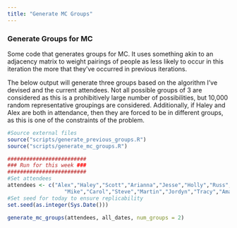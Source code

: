 ```yaml
---
title: "Generate MC Groups"
---
```


### Generate Groups for MC

Some code that generates groups for MC. It uses something akin to an adjacency matrix to weight pairings of people
as less likely to occur in this iteration the more that they've occurred in previous iterations.

The below output will generate three groups based on the algorithm I've devised and the current attendees. Not all possible
groups of 3 are considered as this is a prohibitively large number of possibilities, but 10,000 random representative groupings
are considered. Additionally, if Haley and Alex are both in attendance, then they are forced to be in different groups, as
this is one of the constraints of the problem.

```r
#Source external files
source("scripts/generate_previous_groups.R")
source("scripts/generate_mc_groups.R")

```

```r
#########################
### Run for this week ###
#########################
#Set attendees
attendees <- c("Alex","Haley","Scott","Arianna","Jesse","Holly","Russ","Lauren","Sam","Bronson",
                  "Mike","Carol","Steve","Martin","Jordyn","Tracy","Amanda","Tara","Kelsey","Amy","Matt")
#Set seed for today to ensure replicability
set.seed(as.integer(Sys.Date()))

generate_mc_groups(attendees, all_dates, num_groups = 2)

```
